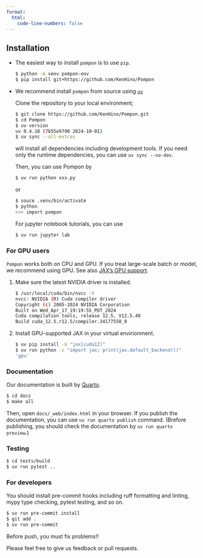 ```yaml
---
format:
  html:
    code-line-numbers: false
---
```


## Installation

- The easiest way to install `pompon` is to use `pip`.

    ```bash
    $ python -m venv pompon-env
    $ pip install git+https://github.com/KenHino/Pompon
    ```

- We recommend install `pompon` from source using [`uv`](https://docs.astral.sh/uv/)

    Clone the repository to your local environment;

    ```bash
    $ git clone https://github.com/KenHino/Pompon.git
    $ cd Pompon
    $ uv version
    uv 0.4.18 (7b55e9790 2024-10-01)
    $ uv sync --all-extras
    ```
    will install all dependencies including development tools.
    If you need only the runtime dependencies, you can use `uv sync --no-dev`.

    Then, you can use Pompon by

    ```bash
    $ uv run python xxx.py
    ```

    or

    ```bash
    $ souce .venv/bin/activate
    $ python
    >>> import pompon
    ```

    For jupyter notebook tutorials, you can use

    ```bash
    $ uv run jupyter lab
    ```

### For GPU users

`Pompon` works both on CPU and GPU.
If you treat large-scale batch or model, we recommend using GPU.
See also [JAX's GPU support](https://jax.readthedocs.io/en/latest/installation.html).

1. Make sure the latest NVIDIA driver is installed.

    ```bash
    $ /usr/local/cuda/bin/nvcc -V
    nvcc: NVIDIA (R) Cuda compiler driver
    Copyright (c) 2005-2024 NVIDIA Corporation
    Built on Wed_Apr_17_19:19:55_PDT_2024
    Cuda compilation tools, release 12.5, V12.5.40
    Build cuda_12.5.r12.5/compiler.34177558_0
    ```

2. Install GPU-supported JAX in your virtual envirionment.

    ```bash
    $ uv pip install -U "jax[cuda12]"
    $ uv run python -c "import jax; print(jax.default_backend())"
    'gpu'
    ```


### Documentation

Our documentation is built by [Quarto](https://quarto.org/).
```bash
$ cd docs
$ make all
```
Then, open `docs/_web/index.html` in your browser.
If you publish the documentation, you can use `uv run quarto publish` command. (Brefore publishing, you should check the documentation by `uv run quarto preview`.)

### Testing

```bash
$ cd tests/build
$ uv run pytest ..
```


### For developers

You should install pre-commit hooks including ruff formatting and linting, mypy type checking, pytest testing, and so on.
```bash
$ uv run pre-commit install
$ git add .
$ uv run pre-commit
```
Before push, you must fix problems!!

Please feel free to give us feedback or pull requests.
